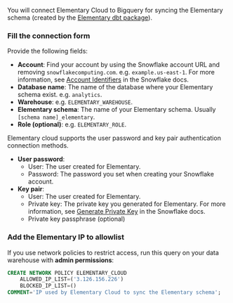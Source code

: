 You will connect Elementary Cloud to Bigquery for syncing the Elementary schema (created by the [Elementary dbt package](/cloud/onboarding/quickstart-dbt-package)).

<Snippet file="cloud/integrations/create-user-operation.mdx" />

### Fill the connection form

Provide the following fields:

- **Account**: Find your account by using the Snowflake account URL and removing `snowflakecomputing.com`. e.g. `example.us-east-1`. For more information, see [Account Identifiers](https://docs.snowflake.com/en/user-guide/admin-account-identifier.html) in the Snowflake docs.
- **Database name**: The name of the database where your Elementary schema exist. e.g. `analytics`.
- **Warehouse**: e.g. `ELEMENTARY_WAREHOUSE`.
- **Elementary schema**: The name of your Elementary schema. Usually `[schema name]_elementary`.
- **Role (optional)**: e.g. `ELEMENTARY_ROLE`.

Elementary cloud supports the user password and key pair authentication connection methods.

- **User password**:
    - User: The user created for Elementary.
    - Password: The password you set when creating your Snowflake account.
- **Key pair**:
    - User: The user created for Elementary.
    - Private key: The private key you generated for Elementary. For more information, see [Generate Private Key](https://docs.snowflake.com/en/user-guide/key-pair-auth#configuring-key-pair-authentication) in the Snowflake docs.
    - Private key passphrase (optional)

### Add the Elementary IP to allowlist

If you use network policies to restrict access, run this query on your data warehouse with **admin permissions**:

```sql
CREATE NETWORK POLICY ELEMENTARY_CLOUD
	ALLOWED_IP_LIST=('3.126.156.226')
	BLOCKED_IP_LIST=()
COMMENT='IP used by Elementary Cloud to sync the Elementary schema';
```